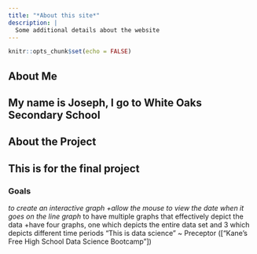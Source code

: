 ```yaml
---
title: "*About this site*"
description: |
  Some additional details about the website
---
```


```r
knitr::opts_chunk$set(echo = FALSE)

```
## About Me
## My name is **Joseph**, I go to White Oaks Secondary School
## About the Project
## This is for the final project
### Goals
*to create an interactive graph
  +allow the mouse to view the date when it goes on the line graph
*to have multiple graphs that effectively depict the data
  +have four graphs, one which depicts the entire data set and 3 which depicts different time periods
"This is data science"
  ~ Preceptor
(["Kane’s Free High School Data Science Bootcamp"])
